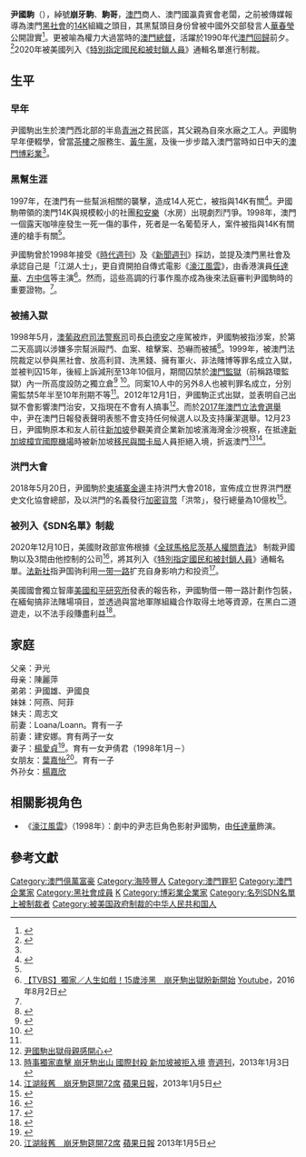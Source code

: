 {{Infobox person|
| 姓名 = 尹國駒
| 图像 = Wan Kuok-koi.jpg
| 图像大小 = 
| caption = 「崩牙駒」尹國駒出獄照
| 出生日期 = {{Birth date and age|1955|7|29}}
| 出生地 = {{MAC-1951}}
| 居住地 = 澳門
| 国籍 = {{CHN-MAC}}<br>{{PRT}}<ref name="JN">{{cite news|title=Ex-líder da seita de Macau "14K" diz que deu quase 10 milhões de euros a governantes portugueses|url=http://www.jn.pt/mundo/interior/ex-lider-da-seita-de-macau-14k-diz-que-deu-quase-10-milhoes-de-euros-a-governantes-portugueses-3329595.html|accessdate=2019-03-01|newspaper=Jornal de Notícias|date=2013-07-18|archive-date=2019-03-02|archive-url=https://web.archive.org/web/20190302090515/https://www.jn.pt/mundo/interior/ex-lider-da-seita-de-macau-14k-diz-que-deu-quase-10-milhoes-de-euros-a-governantes-portugueses-3329595.html|dead-url=no}}</ref>
| 教育程度 = 小學二年級
| 母校 = [[澳門勞工子弟學校|澳門勞工子弟學校]]（小學部）
<ref>{{cite news | title=“洪幣”背後的崩牙駒和澳門江湖 | url=http://finance.sina.com/bg/economy/economy_indu/cb/2018-06-07/doc-ixkekiim0977561.shtml | format= | publisher=新浪網 | date=2018-06-07 | accessdate=2020-01-03 | quote= | archive-date=2020-01-03 | archive-url=https://web.archive.org/web/20200103004433/http://finance.sina.com/bg/economy/economy_indu/cb/2018-06-07/doc-ixkekiim0977561.shtml | dead-url=no }}</ref>
| 组织 = 澳門14K
| 职业 = 商人
| 子女 = 6
}}
'''尹國駒'''（{{bd|1955年|7月29日||}}），綽號'''崩牙駒'''、'''駒哥'''，[[澳門|澳門]]商人、澳門國瀛貴賓會老闆，之前被傳媒報導為澳門[[黑社會|黑社會]]的[[14K_(三合會)|14K]]組織之頭目，其黑幫頭目身份曾被中國外交部發言人[[華春瑩|華春瑩]]公開證實<ref>{{cite news|title=制裁崩牙駒 - 華春瑩稱屬黑幫頭目|url=https://hk.appledaily.com/local/20201211/U4LHR4GYMVBV5KHQJBDQTJ53EI/|publisher=蘋果日報|date=2020年12月11日|accessdate=2020年12月13日|archive-date=2021年3月16日|archive-url=https://web.archive.org/web/20210316024302/https://hk.appledaily.com/local/20201211/U4LHR4GYMVBV5KHQJBDQTJ53EI/|dead-url=no}}</ref>。更被喻為權力大過當時的[[澳門總督|澳門總督]]，活躍於1990年代[[澳門回歸|澳門回歸]]前夕。<ref name="南都">{{cite news|title=澳門監獄回應尹國駒下月出獄傳聞 稱明年底刑滿|url=http://dailynews.sina.com/bg/chn/chnpolitics/sinacn/20110412/21432367663.html|accessdate=2012-03-07|newspaper=南方都市報|date=2011-04-13|archive-date=2016-08-19|archive-url=https://web.archive.org/web/20160819204909/http://dailynews.sina.com/bg/chn/chnpolitics/sinacn/20110412/21432367663.html|dead-url=no}}</ref>2020年被美國列入《[[特別指定國民和被封鎖人員|特別指定國民和被封鎖人員]]》通輯名單進行制裁。

==生平==
===早年===
尹國駒出生於澳門西北部的半島[[青洲_(澳門)|青洲]]之貧民區，其父親為自來水廠之工人。尹國駒早年便輟學，曾當[[茶樓|茶樓]]之服務生、[[黃牛黨|黃牛黨]]，及後一步步踏入澳門當時如日中天的[[澳門博彩業|澳門博彩業]]<ref name="南都"/>。

===黑幫生涯===
1997年，在澳門有一些幫派相關的襲擊，造成14人死亡，被指與14K有關<ref name="The Origin of Asian and Chinese Gangs in Chicago's Chinatown">{{cite web|url=http://www.ipsn.org/asg08107.html|title=Asian Street Gangs and Organized Crime in Focus:A Rising Threat From the Far East|publisher=IPSN|author=John J. Flood, Jim McGough|language=en|accessdate=2012-10-24|archive-date=2012-02-04|archive-url=https://web.archive.org/web/20120204085543/http://www.ipsn.org/asg08107.html|dead-url=no}}</ref>。尹國駒帶領的澳門14K與規模較小的社團[[和安樂|和安樂]]（水房）出現劇烈鬥爭。1998年，澳門一個露天咖啡座發生一死一傷的事件，死者是一名葡萄牙人，案件被指與14K有關連的槍手有關<ref name="The Origin of Asian and Chinese Gangs in Chicago's Chinatown"/>。

尹國駒曾於1998年接受《[[時代週刊|時代週刊]]》及《[[新聞週刊|新聞週刊]]》採訪，並提及澳門黑社會及承認自己是「江湖人士」，更自資開拍自傳式電影《[[濠江風雲|濠江風雲]]》，由香港演員[[任達華|任達華]]、[[方中信|方中信]]等主演<ref>[https://www.youtube.com/watch?v=BOBgMAVoBnQ 【TVBS】獨家／人生如戲！15歲涉黑　崩牙駒出獄盼新開始] {{Wayback|url=https://www.youtube.com/watch?v=BOBgMAVoBnQ |date=20200228164615 }}[[Youtube|Youtube]]，2016年8月2日</ref>。然而，這些高調的行事作風亦成為後來法庭審判尹國駒時的重要證物。<ref name="南都"/>。

===被捕入獄===
1998年5月，[[澳葡政府|澳葡政府]][[司法警察局|司法警察司]]司長[[白德安|白德安]]之座駕被炸，尹國駒被指涉案，於第二天高調以涉嫌多宗幫派毆鬥、血案、槍擊案、恐嚇而被捕<ref name=BBC>{{cite news|title=澳門江湖人物被重判入獄|url=http://news.bbc.co.uk/chinese/trad/hi/newsid_530000/newsid_533300/533322.stm|accessdate=2012-03-07|newspaper=BBC中文網|date=1999年11月23日|archive-date=2010-09-21|archive-url=https://web.archive.org/web/20100921103449/http://news.bbc.co.uk/chinese/trad/hi/newsid_530000/newsid_533300/533322.stm|dead-url=no}}</ref>。1999年，被澳門法院裁定以參與黑社會、放高利貸、洗黑錢、擁有軍火、非法賭博等罪名成立入獄，並被判囚15年，後經上訴減刑至13年10個月，期間囚禁於[[澳門監獄|澳門監獄]]（前稱路環監獄）內一所高度設防之獨立倉<ref>{{cite news|title=監獄長：尹國駒明年12月刑滿|url=http://www.shimindaily.net/v1/?p=55783|accessdate=2012-03-07|newspaper=市民日報|date=2011年4月16日}}{{dead link|date=2017年12月 |bot=InternetArchiveBot |fix-attempted=yes }}</ref> <ref>{{cite news|title=監獄長稱尹國駒獄中沒特權|url=http://www.chengpou.com.mo/news/2011/4/16/11899.html|accessdate=2012-03-07|newspaper=正報|date=2011-04-16|archive-url=https://web.archive.org/web/20121221101223/http://www.chengpou.com.mo/news/2011/4/16/11899.html|archive-date=2012-12-21|dead-url=yes}}</ref>。同案10人中的另外8人也被判罪名成立，分別需監禁5年半至10年刑期不等<ref name="BBC"/>。2012年12月1日，尹國駒正式出獄，並表明自己出獄不會影響澳門治安，又指現在不會有人搞事<ref>[http://news.sina.com.hk/news/20121201/-32-2837177/1.html  尹國駒出獄母親感開心]{{dead link|date=2017年12月 |bot=InternetArchiveBot |fix-attempted=yes }}</ref>。而於[[2017年澳門立法會選舉|2017年澳門立法會選舉]]中，尹在澳門日報發表聲明表態不會支持任何候選人以及支持廉潔選舉。12月23日，尹國駒原本和友人前往[[新加坡|新加坡]]參觀美資企業新加坡濱海灣金沙視察，在抵達[[新加坡|新加坡]][[樟宜國際機場|樟宜國際機場]]時被新加坡[[移民與關卡局|移民與關卡局]]人員拒絕入境，折返澳門<ref>[http://tvb4life.pixnet.net/blog/post/85327054-%E7%8D%A8%E5%AE%B6%E7%9B%B4%E6%93%8A%E3%80%80%E5%B4%A9%E7%89%99%E9%A7%92-%E5%87%BA%E5%B1%B1%E3%80%80%E5%9C%8B%E9%9A%9B%E5%B0%81%E6%AE%BA%E3%80%80%E6%96%B0%E5%8A%A0%E5%9D%A1- 時事獨家直擊 崩牙駒出山 國際封殺 新加坡被拒入境] {{Wayback|url=http://tvb4life.pixnet.net/blog/post/85327054-%E7%8D%A8%E5%AE%B6%E7%9B%B4%E6%93%8A%E3%80%80%E5%B4%A9%E7%89%99%E9%A7%92-%E5%87%BA%E5%B1%B1%E3%80%80%E5%9C%8B%E9%9A%9B%E5%B0%81%E6%AE%BA%E3%80%80%E6%96%B0%E5%8A%A0%E5%9D%A1- |date=20180612150714 }}[[壹週刊|壹週刊]]，2013年1月3日</ref><ref>[https://hk.news.appledaily.com/local/daily/article/20130105/18124129 江湖敍舊　崩牙駒筵開72席] {{Wayback|url=https://hk.news.appledaily.com/local/daily/article/20130105/18124129 |date=20180612150718 }}[[蘋果日報_(香港)|蘋果日報]]，2013年1月5日</ref>。

===洪門大會===
2018年5月20日，尹國駒於[[柬埔寨|柬埔寨]][[金邊|金邊]]主持洪門大會2018，宣佈成立世界洪門歷史文化協會總部，及以洪門的名義發行[[加密貨幣|加密貨幣]]「洪幣」，發行總量為10億枚<ref>{{cite news |title=（黑幫）洪門歷史文化協會成立發幣 2 億枚洪幣 1 分鐘搶購一空 |url=https://www.chainnews.com/zh-hant/articles/006631054230.htm |accessdate=2021-03-09 |work=ChainNews |date=2018-06-03 |language=zh-hant}}</ref>。

===被列入《SDN名單》制裁===
{{main|特別指定國民和被封鎖人員}}
2020年12月10日，美國財政部宣佈根據《[[全球馬格尼茨基人權問責法|全球馬格尼茨基人權問責法]]》  制裁尹國駒以及3間由他控制的公司<ref>{{Cite web |url=https://hk.appledaily.com/international/20201209/BWTQWW54HJD3ZLBZDTW7TRBHZU/ |title=制裁崩牙駒｜美宣佈制裁澳門江湖猛人尹國駒 藉一帶一路擴張東南亞犯罪活動 |access-date=2020-12-10 |archive-date=2021-01-13 |archive-url=https://web.archive.org/web/20210113020757/https://hk.appledaily.com/international/20201209/BWTQWW54HJD3ZLBZDTW7TRBHZU/ |dead-url=no }}</ref>，將其列入《[[特別指定國民和被封鎖人員|特別指定國民和被封鎖人員]]》通輯名單。[[法新社|法新社]]指尹国驹利用[[一带一路|一带一路]]扩充自身影响力和投资<ref>{{cite news |title=美国财政部公布新反贪腐制裁　包括“崩牙驹”及其3个有联系组织 |url=https://www.rfi.fr/cn/%E4%B8%AD%E5%9B%BD/20201209-%E7%BE%8E%E5%9B%BD%E8%B4%A2%E6%94%BF%E9%83%A8%E5%85%AC%E5%B8%83%E6%96%B0%E5%8F%8D%E8%B4%AA%E8%85%90%E5%88%B6%E8%A3%81-%E5%8C%85%E6%8B%AC-%E5%B4%A9%E7%89%99%E9%A9%B9-%E5%8F%8A%E5%85%B63%E4%B8%AA%E6%9C%89%E8%81%94%E7%B3%BB%E7%BB%84%E7%BB%87 |accessdate=2020-12-10 |archive-date=2020-12-25 |archive-url=https://web.archive.org/web/20201225101538/https://www.rfi.fr/cn/%E4%B8%AD%E5%9B%BD/20201209-%E7%BE%8E%E5%9B%BD%E8%B4%A2%E6%94%BF%E9%83%A8%E5%85%AC%E5%B8%83%E6%96%B0%E5%8F%8D%E8%B4%AA%E8%85%90%E5%88%B6%E8%A3%81-%E5%8C%85%E6%8B%AC-%E5%B4%A9%E7%89%99%E9%A9%B9-%E5%8F%8A%E5%85%B63%E4%B8%AA%E6%9C%89%E8%81%94%E7%B3%BB%E7%BB%84%E7%BB%87 |dead-url=no }}</ref>。

美國國會獨立智庫[[美國和平研究所|美國和平研究所]]發表的報告称，尹國駒借一帶一路計劃作包裝，在緬甸搞非法賭場項目，並透過與當地軍隊組織合作取得土地等資源，在黑白二道遊走，以不法手段賺盡利益<ref name="Apple Daily 20201210">{{cite web|title=美報告揭崩牙駒搭上緬甸軍頭 借「一帶一路」吹捧千億非法開賭大計|url=https://hk.appledaily.com/local/20201210/X2K6KNIVXVCDFJPRXDAKKKXXLE/|access-date=2021-01-09|archive-date=2021-01-26|archive-url=https://web.archive.org/web/20210126145636/https://hk.appledaily.com/local/20201210/X2K6KNIVXVCDFJPRXDAKKKXXLE/|dead-url=no}}</ref>。

==家庭==
父亲：尹光<br/>
母亲：陳麗萍<br/>
弟弟：尹國雄、尹國良<br/>
妹妹：阿燕、阿菲<br/>
妹夫：周志文<br/>
前妻：Loana/Loann。育有一子<br/>
前妻：建安娜。育有两子一女<br/>
妻子：[[楊愛貞|楊愛貞]]<ref>{{cite news|title=尹國駒前妻嘆孤單|url=http://www1.hk.apple.nextmedia.com/template/apple/art_main.php?art_id=2518186&sec_id=462&iss_id=20020401|accessdate=2012-03-07|newspaper=蘋果日報|date=2002年4月1日}}</ref>。育有一女尹倩君（1998年1月－）<br/>
女朋友：[[葉嘉怡|葉嘉怡]]<ref>[http://hk.apple.nextmedia.com/news/art/20130105/18124129 江湖敍舊　崩牙駒筵開72席] {{Wayback|url=http://hk.apple.nextmedia.com/news/art/20130105/18124129 |date=20160817034931 }}[[蘋果日報|蘋果日報]] 2013年1月5日</ref>。育有一子<br/>
外孙女：[[楊嘉欣|楊嘉欣]]

==相關影視角色==
*《[[濠江風雲|濠江風雲]]》（1998年）：劇中的尹志巨角色影射尹國駒，由[[任達華|任達華]]飾演。

==參考文獻==
{{reflist}}

{{DEFAULTSORT:Y}}
[[Category:澳門億萬富豪|Category:澳門億萬富豪]]
[[Category:海陸豐人|Category:海陸豐人]]
[[Category:澳門罪犯|Category:澳門罪犯]]
[[Category:澳門企業家|Category:澳門企業家]]
[[Category:黑社會成員|Category:黑社會成員]]
[[Category:尹姓|K]]
[[Category:博彩業企業家|Category:博彩業企業家]]
[[Category:名列SDN名單上被制裁者|Category:名列SDN名單上被制裁者]]
[[Category:被美国政府制裁的中华人民共和国人|Category:被美国政府制裁的中华人民共和国人]]